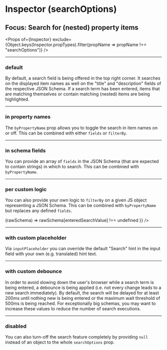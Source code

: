 


<Meta title="Inspector (searchOptions)" component={Inspector} />

# Inspector (searchOptions)
## Focus: Search for (nested) property items

<Props of={Inspector} exclude={Object.keys(Inspector.propTypes).filter(propName => propName !== "searchOptions")} />

----

### default
By default, a search field is being offered in the top right corner. It searches on the displayed item names as well on the "title" and "description" fields of the respective JSON Schema.
If a search term has been entered, items that are matching themselves or contain matching (nested) items are being highlighted.

<Canvas>
    <Story name="default">
        <Inspector
            schemas={{
                Person: personSchema,
                Shop: shopSelectionSchema
            }}
            defaultSelectedItems={["Shop", "inventory", "[0]"]}
            // these are the default props (i.e. same as if you leave them out)
            searchOptions={{
                // consider the item names (as they are being shown)
                byPropertyName: true,
                // consider the "title" and "description" fields in the respective JSON Schema definitions
                fields: ["title", "description"]
            }}
        />
    </Story>
</Canvas>

----

### in property names
The `byPropertyName` prop allows you to toggle the search in item names on or off.
This can be combined with either `fields` or `filterBy`.

<Canvas>
    <Story name="in property names">
        <Inspector
            schemas={{
                Person: personSchema,
                Shop: shopSelectionSchema
            }}
            defaultSelectedItems={["Shop", "inventory", "[0]"]}
            searchOptions={{
                byPropertyName: true
            }}
        />
    </Story>
</Canvas>

----

### in schema fields
You can provide an array of `fields` in the JSON Schema (that are expected to contain strings) in which to search.
This can be combined with `byPropertyName`.

<Canvas>
    <Story name="in schema fields">
        <Inspector
            schemas={{
                Person: personSchema,
                Shop: shopSelectionSchema
            }}
            defaultSelectedItems={["Shop", "inventory", "[0]"]}
            searchOptions={{
                fields: ["description", "type"]
            }}
        />
    </Story>
</Canvas>

----

### per custom logic
You can also provide your own logic to `filterBy` on a given JS object representing a JSON Schema.
This can be combined with `byPropertyName` but replaces any defined `fields`.

<Canvas>
    <Story name="per custom logic">
        <Inspector
            schemas={{
                Person: personSchema,
                Shop: shopSelectionSchema
            }}
            defaultSelectedItems={["Shop", "inventory", "[0]"]}
            searchOptions={{
                // searching for sub-schemas containing a field matching the entered search term
                filterBy: (enteredSearchValue) => (rawSchema) => rawSchema[enteredSearchValue] !== undefined
            }}
        />
    </Story>
</Canvas>

----

### with custom placeholder
Via `inputPlaceholder` you can override the default "Search" hint in the input field with your own (e.g. translated) hint text.

<Canvas>
    <Story name="with custom placeholder">
        <Inspector
            schemas={{
                Person: personSchema,
                Shop: shopSelectionSchema
            }}
            defaultSelectedItems={["Shop", "inventory", "[0]"]}
            searchOptions={{
                fields: [],
                inputPlaceholder: "Enter something to search…",
                byPropertyName: true
            }}
        />
    </Story>
</Canvas>

----

### with custom debounce
In order to avoid slowing down the user's browser while a search term is being entered, a debounce is being applied (i.e. not every change leads to a new search immediately).
By default, the search will be delayed for at least 200ms until nothing new is being entered or the maximum wait threshold of 500ms is being reached.
For exceptionally big schemas, you may want to increase these values to reduce the number of search executions.

<Canvas>
    <Story name="with custom debounce">
        <Inspector
            schemas={{
                Person: personSchema,
                Shop: shopSelectionSchema
            }}
            defaultSelectedItems={["Shop", "inventory", "[0]"]}
            searchOptions={{
                byPropertyName: true,
                // default: 200ms debounce while search term is being entered
                debounceWait: 500,
                // default: 500ms maximum debounce wait time until search is being triggered if term is still being entered
                debounceMaxWait: 2000
            }}
        />
    </Story>
</Canvas>

----

### disabled
You can also turn-off the search feature completely by providing `null` instead of an object to the whole `searchOptions` prop.


<Canvas>
    <Story name="disabled">
        <Inspector
            schemas={{
                Person: personSchema,
                Shop: shopSelectionSchema
            }}
            defaultSelectedItems={["Shop", "inventory", "[0]"]}
            // set to null to disable search completely
            searchOptions={null}
        />
    </Story>
</Canvas>
